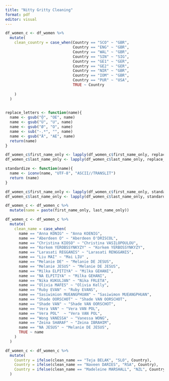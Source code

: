 ```yaml
---
title: "Nitty Gritty Cleaning"
format: pdf
editor: visual
---
```


```r
df_women_c <- df_women %>%
  mutate(
    clean_country = case_when(Country == "SCO" ~ "GBR", 
                              Country == "ENG" ~ "GBR", 
                              Country == "WAL" ~ "GBR",
                              Country == "SIN" ~ "SIG", 
                              Country == "GE1" ~ "GER", 
                              Country == "GE2" ~ "GER", 
                              Country == "NIR" ~ "GBR",
                              Country == "IOM" ~ "GBR", 
                              Country == "PUR" ~ "USA",
                              TRUE ~ Country
      
    )
  )
  
```

```r
replace_letters <- function(name){
  name <- gsub("Ö", "OE", name)
  name <- gsub("Ü", "U", name)
  name <- gsub("Ø", "O", name)
  name <- sub("-.*", "", name)
  name <- gsub("Ä", "AE", name)
  return(name)
}
```

```r
df_women_c$first_name_only <- lapply(df_women_c$first_name_only, replace_letters)
df_women_c$last_name_only <- lapply(df_women_c$last_name_only, replace_letters)
```

```r
standardize <- function(name){
  name <- iconv(name, "UTF-8", "ASCII//TRANSLIT")
  return (name)
}

df_women_c$first_name_only <- lapply(df_women_c$first_name_only, standardize)
df_women_c$last_name_only <- lapply(df_women_c$last_name_only, standardize) 
```

```r
df_women_c <- df_women_c %>%
  mutate(name = paste(first_name_only, last_name_only))
```

```r
df_women_c <- df_women_c %>%
  mutate(
    clean_name = case_when(
      name == "Anna KONIG" ~ "Anna KOENIG",
      name == "Aberdeen O" ~ "Aberdeen O'DRISCOL", 
      name == "Christina KIOSO" ~ "Christina VASILOPOULOU",
      name == "Korkem YEROBSSYNKYZY" ~ "Korkem YERBOSSYNKYZY",
      name == "Larasati REGGANIS" ~ "Larasati RENGGANIS", 
      name == "Liu MAI" ~ "Mai LIU" ,
      name == "Melanie DE" ~ "Melanie DE JESUS", 
      name == "Melanie JESUS" ~ "Melanie DE JESUS", 
      name == "Milka ELPITIYA" ~ "Milka GEHANI", 
      name == "NA ELPITIYA" ~ "Milka GEHANI", 
      name == "Nika KUKULJAN" ~ "Nika FRLETA", 
      name == "Olivia MAFES" ~ "Olivia Kelly", 
      name == "Ruby EVAN" ~ "Ruby EVANS", 
      name == "Sasiwimion MUEANGPHUAN" ~ "Sasiwimon MUEANGPHUAN", 
      name == "Shade OORSCHOT" ~ "Shade VAN OORSCHOT",
      name == "Shade VAN" ~ "Shade VAN OORSCHOT", 
      name == "Vera VAN" ~ "Vera VAN POL", 
      name == "Vera POL"  ~ "Vera VAN POL", 
      name == "Wong VANESSA" ~ "Vanessa WONG", 
      name == "Zeina SHARAF" ~ "Zeina IBRAHIM", 
      name == "NA JESUS" ~ "Melanie DE JESUS",
      TRUE ~ name
    )
  )
```

```r
df_women_c <- df_women_c %>%
  mutate(
    Country = ifelse(clean_name == "Teja BELAK", "SLO", Country), 
    Country = ifelse(clean_name == "Naveen DARIES", "RSA", Country), 
    Country = ifelse(clean_name == "Madeleine MARSHALL", "NZL", Country)
  )
```
